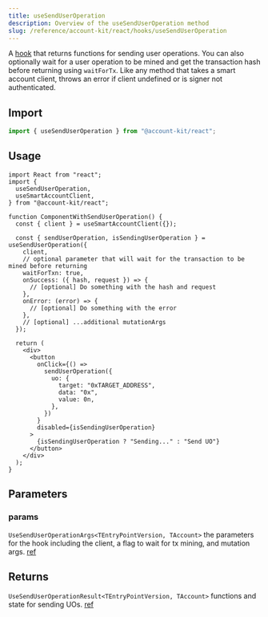 ```yaml
---
title: useSendUserOperation
description: Overview of the useSendUserOperation method
slug: /reference/account-kit/react/hooks/useSendUserOperation
---
```



A [hook](https://github.com/alchemyplatform/aa-sdk/blob/main/account-kit/react/src/hooks/useSendUserOperation.ts) that returns functions for sending user operations.
You can also optionally wait for a user operation to be mined and get the transaction hash before returning using `waitForTx`.
Like any method that takes a smart account client, throws an error if client undefined or is signer not authenticated.

## Import

```ts
import { useSendUserOperation } from "@account-kit/react";
```

## Usage

```tsx twoslash
import React from "react";
import {
  useSendUserOperation,
  useSmartAccountClient,
} from "@account-kit/react";

function ComponentWithSendUserOperation() {
  const { client } = useSmartAccountClient({});

  const { sendUserOperation, isSendingUserOperation } = useSendUserOperation({
    client,
    // optional parameter that will wait for the transaction to be mined before returning
    waitForTxn: true,
    onSuccess: ({ hash, request }) => {
      // [optional] Do something with the hash and request
    },
    onError: (error) => {
      // [optional] Do something with the error
    },
    // [optional] ...additional mutationArgs
  });

  return (
    <div>
      <button
        onClick={() =>
          sendUserOperation({
            uo: {
              target: "0xTARGET_ADDRESS",
              data: "0x",
              value: 0n,
            },
          })
        }
        disabled={isSendingUserOperation}
      >
        {isSendingUserOperation ? "Sending..." : "Send UO"}
      </button>
    </div>
  );
}
```

## Parameters

### params

`UseSendUserOperationArgs<TEntryPointVersion, TAccount>`
the parameters for the hook including the client, a flag to wait for tx mining, and mutation args. [ref](https://github.com/alchemyplatform/aa-sdk/blob/main/account-kit/react/src/hooks/useSendUserOperation.ts#L45)

## Returns

`UseSendUserOperationResult<TEntryPointVersion, TAccount>`
functions and state for sending UOs. [ref](https://github.com/alchemyplatform/aa-sdk/blob/main/account-kit/react/src/hooks/useSendUserOperation.ts#L53)
